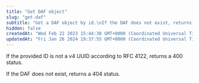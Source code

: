 ```yaml
---
title: "Get DAF object"
slug: "get-daf"
subtitle: "Get a DAF object by id.\nIf the DAF does not exist, returns a 404 status.\nIf the provided ID is not a v4 UUID according to RFC 4122, returns a 400 status."
hidden: false
createdAt: "Wed Feb 22 2023 15:44:30 GMT+0000 (Coordinated Universal Time)"
updatedAt: "Fri Jan 26 2024 19:37:55 GMT+0000 (Coordinated Universal Time)"
---
```

If the provided ID is not a v4 UUID according to RFC 4122, returns a 400 status.

If the DAF does not exist, returns a 404 status.

